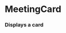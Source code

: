 

<Meta title="Library/Cards/Events" component={MeetingCard} />

# MeetingCard

### Displays a card

<Props of={MeetingCard} />

<Story name="Meeting">
  <MeetingCard
    imgSrc={text("Image URL", "https://mynorthwest.com/wp-content/uploads/2016/05/arena2-1.jpg")}
    imgAlt={text("Image Alt Text", "Citizen presenting at a select budget committee meeting.")}
    meetingDate={text("Meeting Date", "June 9th, 2020")}
    committee={text("Committee Name", "Select Budget")}
    tags={array("Tags", ["bike", "adu", "accessories", "rental"])}
  />
</Story>

<Story name="Meeting Search Result">
  <MeetingCard
    imgSrc={text("Image URL", "https://mynorthwest.com/wp-content/uploads/2016/05/arena2-1.jpg")}
    imgAlt={text("Image Alt Text", "Citizen presenting at a select budget committee meeting.")}
    meetingDate={text("Meeting Date", "June 9th, 2020")}
    committee={text("Committee Name", "Select Budget")}
    tags={array("Tags", ["bike", "adu", "accessories", "rental"])}
    excerpt={text(
      "Search Excerpt",
      "Lorem ipsum dolor sit amet, consectetur adipiscing elit. Fusce interdum, lorem eget vestibulum tincidunt, augue eros gravida lectus, ut efficitur neque nisi eu metus."
    )}
  />
</Story>
